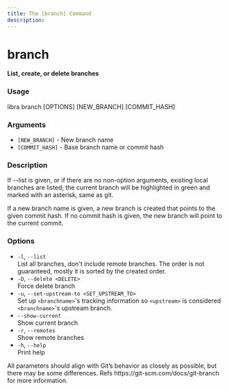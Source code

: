 ```yaml
---
title: The [branch] Command
description:
---
```


# branch

**List, create, or delete branches**

### Usage

libra branch [OPTIONS] [NEW_BRANCH] [COMMIT_HASH]

### Arguments

-   `[NEW_BRANCH]` - New branch name
-   `[COMMIT_HASH]` - Base branch name or commit hash

### Description

If --list is given, or if there are no non-option arguments, existing local branches are listed; the current branch will be highlighted in green and marked with an asterisk, same as git.

If a new branch name is given, a new branch is created that points to the given commit hash. If no commit hash is given, the new branch will point to the current commit.

### Options

-   `-l`, `--list`  
    List all branches, don't include remote branches. The order is not guaranteed, mostly it is sorted by the created order.
-   `-D`, `--delete <DELETE>`  
    Force delete branch
-   `-u`, `--set-upstream-to <SET_UPSTREAM_TO>`  
    Set up `<branchname>`'s tracking information so `<upstream>` is considered `<branchname>`'s upstream branch.
-   `--show-current`  
    Show current branch
-   `-r`, `--remotes`  
    Show remote branches
-   `-h`, `--help`  
    Print help

<Note type="note" title="Note">
    All parameters should align with Git’s behavior as closely as possible, but
    there may be some differences. Refs https://git-scm.com/docs/git-branch for
    more information.
</Note>
